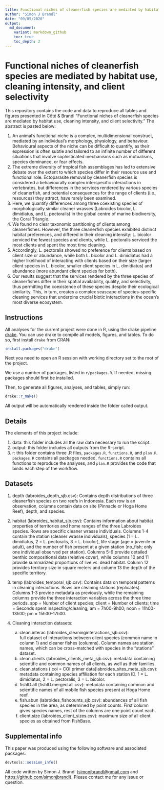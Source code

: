 ```yaml
---
title: Functional niches of cleanerfish species are mediated by habitat use, cleaning intensity, and client selectivity
author: "Simon J Brandl"
date: "09/05/2020"
output:
  md_document:
    variant: markdown_github
    toc: true
    toc_depth: 2
---
```


# Functional niches of cleanerfish species are mediated by habitat use, cleaning intensity, and client selectivity

This repository contains the code and data to reproduce all tables and
figures presented in Côté & Brandl “Functional niches of cleanerfish species are mediated by habitat use, cleaning intensity, and client selectivity.” The abstract is pasted below: 

1.	An animal’s functional niche is a complex, multidimensional construct, mediated by an individual’s morphology, physiology, and behaviour. Behavioural aspects of the niche can be difficult to quantify, as their expression is often subtle and tailored to an infinite number of different situations that involve sophisticated mechanisms such as mutualisms, species dominance, or fear effects. 
2.	The extreme diversity of tropical fish assemblages has led to extensive debate over the extent to which species differ in their resource use and functional role. Ectoparasite removal by cleanerfish species is considered a behaviourally complex interspecific interactions in vertebrates, but differences in the services rendered by various species of cleanerfish, and potential consequences for the range of clients (i.e., resources) they attract, have rarely been examined. 
3.	Here, we quantify differences among three coexisting species of morphologically similar cleaner wrasses (Labroides bicolor, L. dimidiatus, and L. pectoralis) in the global centre of marine biodiversity, the Coral Triangle. 
4.	We found no clear taxonomic partitioning of clients among cleanerfishes. However, the three cleanerfish species exhibited distinct habitat preferences, and differed in their cleaning intensity: L. bicolor serviced the fewest species and clients, while L. pectoralis serviced the most clients and spent the most time cleaning. 
5.	Accordingly, L. pectoralis showed no preference for clients based on client size or abundance, while both L. bicolor and L. dimidiatus had a higher likelihood of interacting with clients based on their size (larger client species in L. bicolor, smaller client species in L. dimidiatus) and abundance (more abundant client species for both).
6.	Our results suggest that the services rendered by the three species of cleanerfishes differ in their spatial availability, quality, and selectivity, thus permitting the coexistence of these species despite their ecological similarity. This, in turn, creates a complex seascape of species-specific cleaning services that underpins crucial biotic interactions in the ocean’s most diverse ecosystem.


## Instructions
All analyses for the current project were done in R, using the drake pipeline [drake](https://github.com/ropensci/drake). You can use drake to compile all models, figures, and tables.
To do so, first install `drake` from CRAN: 

```r
install.packages("drake")
```

Next you need to open an R session with working directory set to the root of the project.    

We use a number of packages, listed in `r/packages.R`. If needed, missing packages should first be installed. 

Then, to generate all figures, analyses, and tables, simply run:

```r
drake::r_make()
```

All output will be automatically rendered inside the folder called output. 

## Details

The elements of this project include:

1.  data: this folder includes all the raw data necessary to run the
    script.
2.  output: this folder includes all outputs from the R-script.
3.  r: this folder contains three .R files, `packages.R`, `functions.R`,
    and `plan.R`.  
    `packages.R` contains all packages needed, `functions.R` contains
    all functions to reproduce the analyses, and `plan.R` provides the
    code that binds each step of the workflow.

## Datasets

1.  depth (labroides_depth_sjb.csv): Contains depth distributions of three cleanerfish species on two reefs in Indonesia. Each row is an observation, columns contain data on site (Pinnacle or Hoga Home Reef), depth, and species.

2.  habitat (labroides_habitat_sjb.csv): Contains information about habitat properties of territories and home ranges of the three Labroides species. Rows are specific cleaner wrasse individuals. Columns 1-4 contain the station (cleaner wrasse individuals), species (1 = L. dimidiatus, 2 = L. pectoralis, 3 = L. bicolor), life stage (age = juvenile or adult), and the number of fish present at a given station (no_fish; only one individual observed per station). Columns 5-9 provide detailed benthic compositional data (relative cover), while columns 10 and 11 provide summarized proportions of live vs. dead habitat. Column 12 provides territory size in square meters and column 13 the depth of the specific territory.

3.  temp (labroides_temporal_sjb.csv): Contains data on temporal patterns in cleaning interactions. Rows are cleaning stations (replicates). Columns 1-3 provide metadata as previously, while the remaining columns provide the three interaction variables across the three time periods. spp = Number of client species; client = Number of clients; time = Seconds spent inspecting/cleaning; am = 7h00-9h00; noon = 11h00-13h00; pm = 15h00-17h00. 

4.  Cleaning interaction datasets:
    a.  clean.interac (labroides_cleaninginteractions_sjb.csv):  
        full dataset of interactions between client species (common name in column 1) and cleaner fishes (columns). Column names are station names, which can be cross-matched with species in the "stations" dataset. 
    b.  clean.clients (labroides_clients_meta_sjb.csv): 
        metadata containing scientific and common names of all clients, as well as their families.
    c.  clean.stations (.coi = COI primer data)labroides_sites_meta_sjb.csv):
        metadata containing species affiliation for each station ID. 1 = L. dimidiatus, 2 = L. pectoralis, 3 = L. bicolor.
    d.  fishID.all (fishID.merged.all.csv): 
        metadata containing common and scientific names of all mobile fish species present at Hoga Home reef. 
    e.  fish.abun (labroides_fishcounts_sjb.csv):
        abundances of all fish species in the area, as determined by point counts. First column gives species names, rest          of the columns are one point count each.
    f.  client.size (labroides_client_sizes.csv):
        maximum size of all client species as obtained from FishBase.

## Supplemental info

This paper was produced using the following software and associated packages:

```r
devtools::session_info()
```

All code written by Simon J. Brandl
(<a href="mailto:simonjbrandl@gmail.com" class="email">simonjbrandl@gmail.com</a>
and
<a href="https://github.com/simonjbrandl" class="uri">https://github.com/simonjbrandl</a>).
Please contact me for any issue or question.
